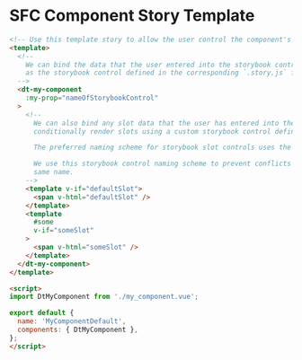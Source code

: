 
<Meta title="Docs/Templates/SFC Component Story Template" />

# SFC Component Story Template

```html
<!-- Use this template story to allow the user control the component's props and slots -->
<template>
  <!--
    We can bind the data that the user entered into the storybook controls to props by using a property of the same name
    as the storybook control defined in the corresponding `.story.js` file.
  -->
  <dt-my-component
    :my-prop="nameOfStorybookControl"
  >
    <!--
      We can also bind any slot data that the user has entered into the storybook controls. In this example we
      conditionally render slots using a custom storybook control defined in the corresponding `.story.js`.

      The preferred naming scheme for storybook slot controls uses the following format `<SLOT_NAME>Slot`.

      We use this storybook control naming scheme to prevent conflicts between controls for props and slots with the
      same name.
    -->
    <template v-if="defaultSlot">
      <span v-html="defaultSlot" />
    </template>
    <template
      #some
      v-if="someSlot"
    >
      <span v-html="someSlot" />
    </template>
  </dt-my-component>
</template>

<script>
import DtMyComponent from './my_component.vue';

export default {
  name: 'MyComponentDefault',
  components: { DtMyComponent },
};
</script>
```
